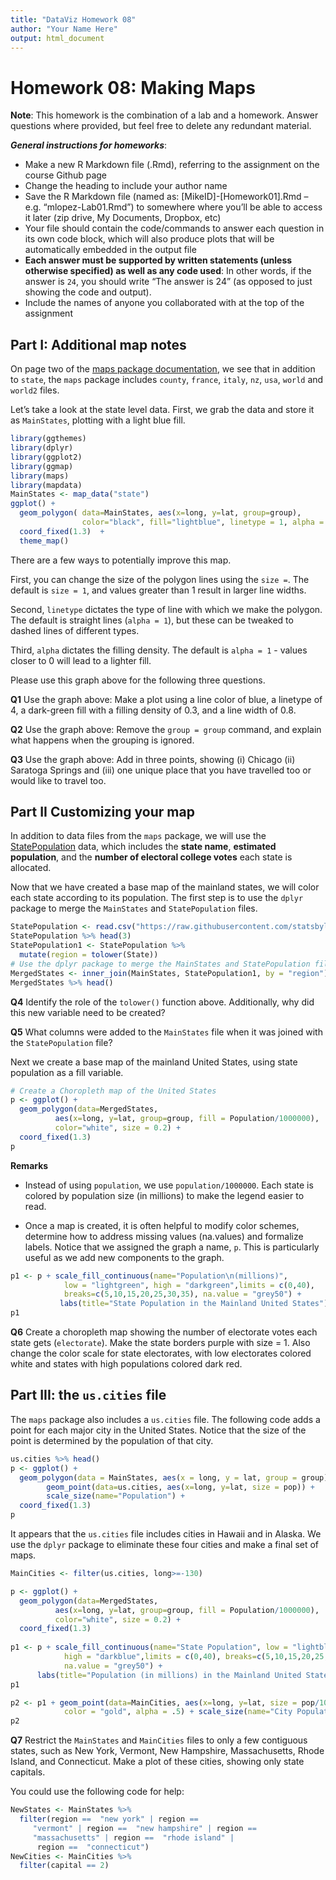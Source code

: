 ```yaml
---
title: "DataViz Homework 08"
author: "Your Name Here"
output: html_document
---
```


#  Homework 08:  Making Maps

**Note**: This homework is the combination of a lab and a homework. Answer questions where provided, but feel free to delete any redundant material.

***General instructions for homeworks***: 

+  Make a new R Markdown file (.Rmd), referring to the assignment on the course Github page
+  Change the heading to include your author name
+  Save the R Markdown file (named as:  [MikeID]-[Homework01].Rmd -- e.g. "mlopez-Lab01.Rmd") to somewhere where you'll be able to access it later (zip drive, My Documents, Dropbox, etc)
+  Your file should contain the code/commands to answer each question in its own code block, which will also produce plots that will be automatically embedded in the output file
+  **Each answer must be supported by written statements (unless otherwise specified) as well as any code used**: In other words, if the answer is `24`, you should write "The answer is 24" (as opposed to just showing the code and output).
+  Include the names of anyone you collaborated with at the top of the assignment



## Part I: Additional map notes

On page two of the [maps package documentation](https://cran.r-project.org/web/packages/maps/maps.pdf), we see that in addition to `state`, the `maps` package includes `county`, `france`, `italy`, `nz`, `usa`, `world` and `world2` files.

Let's take a look at the state level data. First, we grab the data and store it as `MainStates`, plotting with a light blue fill. 


```r
library(ggthemes)
library(dplyr)
library(ggplot2)
library(ggmap)
library(maps)
library(mapdata)
MainStates <- map_data("state")
ggplot() + 
  geom_polygon( data=MainStates, aes(x=long, y=lat, group=group),
                color="black", fill="lightblue", linetype = 1, alpha = 1, size = 1) + 
  coord_fixed(1.3)  + 
  theme_map()
```

There are a few ways to potentially improve this map. 

First, you can change the size of the polygon lines using the `size = `. The default is `size = 1`, and values greater than 1 result in larger line widths. 

Second, `linetype` dictates the type of line with which we make the polygon. The default is straight lines (`alpha = 1`), but these can be tweaked to dashed lines of different types. 

Third, `alpha` dictates the filling density. The default is `alpha = 1` - values closer to 0 will lead to a lighter fill.

Please use this graph above for the following three questions.

**Q1** Use the graph above: Make a plot using a line color of blue, a linetype of 4, a dark-green fill with a filling density of 0.3, and a line width of 0.8. 

**Q2** Use the graph above: Remove the `group = group` command, and explain what happens when the grouping is ignored.

**Q3** Use the graph above: Add in three points, showing (i) Chicago (ii) Saratoga Springs and (iii) one unique place that you have travelled too or would like to travel too. 




## Part II Customizing your map

In addition to data files from the `maps` package, we will use the  [StatePopulation](https://simple.wikipedia.org/wiki/List_of_U.S._states_by_population) data, which includes the **state name**, **estimated population**, and the **number of electoral college votes** each state is allocated.

Now that we have created a base map of the mainland states, we will color each state according to its population. The first step is to use the `dplyr` package to merge the `MainStates` and `StatePopulation` files.

```r
StatePopulation <- read.csv("https://raw.githubusercontent.com/statsbylopez/DataViz/master/Homeworks/Wiki.States.csv", head = TRUE, sep = ",")
StatePopulation %>% head(3)
StatePopulation1 <- StatePopulation %>% 
  mutate(region = tolower(State))
# Use the dplyr package to merge the MainStates and StatePopulation files
MergedStates <- inner_join(MainStates, StatePopulation1, by = "region")
MergedStates %>% head()
```


**Q4** Identify the role of the `tolower()` function above. Additionally, why did this new variable need to be created?


**Q5** What columns were added to the `MainStates` file when it was joined with the `StatePopulation` file?

Next we create a base map of the mainland United States, using state population as a fill variable.

```r
# Create a Choropleth map of the United States
p <- ggplot() + 
  geom_polygon(data=MergedStates, 
          aes(x=long, y=lat, group=group, fill = Population/1000000), 
          color="white", size = 0.2) + 
  coord_fixed(1.3)
p
```

**Remarks**

* Instead of using `population`, we use `population/1000000`. Each state is colored by population size (in millions) to make the legend easier to read.

* Once a map is created, it is often helpful to modify color schemes, determine how to address missing values (na.values) and formalize labels. Notice that we assigned the graph a name, `p`. This is particularly useful as we add new components to the graph.

```r
p1 <- p + scale_fill_continuous(name="Population\n(millions)", 
            low = "lightgreen", high = "darkgreen",limits = c(0,40), 
            breaks=c(5,10,15,20,25,30,35), na.value = "grey50") +
           labs(title="State Population in the Mainland United States") 
p1
```


**Q6** Create a choropleth map showing the number of electorate votes each state gets (`electorate`). Make the state borders purple with size = 1. Also change the color scale for state electorates, with low electorates colored white and states with high populations colored dark red. 



## Part III: the `us.cities` file

The `maps` package also includes a `us.cities` file. The following code adds a point for each major city in the United States. Notice that the size of the point is determined by the population of that city.

```r
us.cities %>% head()
p <- ggplot() + 
  geom_polygon(data = MainStates, aes(x = long, y = lat, group = group), fill = "grey") + 
        geom_point(data=us.cities, aes(x=long, y=lat, size = pop)) + 
        scale_size(name="Population") + 
  coord_fixed(1.3)
p
```

It appears that the `us.cities` file includes cities in Hawaii and in Alaska. We use the `dplyr` package to eliminate these four cities and make a final set of maps.

```r
MainCities <- filter(us.cities, long>=-130)

p <- ggplot() + 
  geom_polygon(data=MergedStates, 
          aes(x=long, y=lat, group=group, fill = Population/1000000), 
          color="white", size = 0.2) + 
  coord_fixed(1.3)
  
p1 <- p + scale_fill_continuous(name="State Population", low = "lightblue", 
            high = "darkblue",limits = c(0,40), breaks=c(5,10,15,20,25,30,35), 
            na.value = "grey50") +
      labs(title="Population (in millions) in the Mainland United States")
p1

p2 <- p1 + geom_point(data=MainCities, aes(x=long, y=lat, size = pop/1000000), 
            color = "gold", alpha = .5) + scale_size(name="City Population")
p2
```

**Q7** Restrict the `MainStates` and `MainCities` files to only a few contiguous states, such as New York, Vermont,  New Hampshire, Massachusetts, Rhode Island, and Connecticut. Make a plot of these cities, showing only state capitals. 

You could use the following code for help:

```r
NewStates <- MainStates %>%
  filter(region ==  "new york" | region ==
     "vermont" | region ==  "new hampshire" | region ==
     "massachusetts" | region ==  "rhode island" | 
      region ==  "connecticut")
NewCities <- MainCities %>% 
  filter(capital == 2)
```


